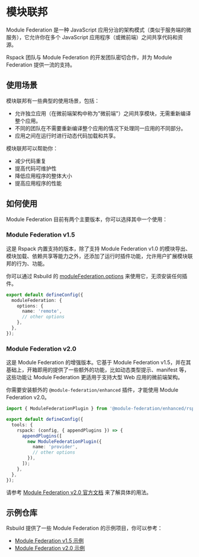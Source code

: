 # 模块联邦

Module Federation 是一种 JavaScript 应用分治的架构模式（类似于服务端的微服务），它允许你在多个 JavaScript 应用程序（或微前端）之间共享代码和资源。

Rspack 团队与 Module Federation 的开发团队密切合作，并为 Module Federation 提供一流的支持。

## 使用场景

模块联邦有一些典型的使用场景，包括：

- 允许独立应用（在微前端架构中称为"微前端"）之间共享模块，无需重新编译整个应用。
- 不同的团队在不需要重新编译整个应用的情况下处理同一应用的不同部分。
- 应用之间在运行时进行动态代码加载和共享。

模块联邦可以帮助你：

- 减少代码重复
- 提高代码可维护性
- 降低应用程序的整体大小
- 提高应用程序的性能

## 如何使用

Module Federation 目前有两个主要版本，你可以选择其中一个使用：

### Module Federation v1.5

这是 Rspack 内置支持的版本，除了支持 Module Federation v1.0 的模块导出、模块加载、依赖共享等能力之外，还添加了运行时插件功能，允许用户扩展模块联邦的行为、功能。

你可以通过 Rsbuild 的 [moduleFederation.options](/config/module-federation/options) 来使用它，无须安装任何插件。

```ts title="rsbuild.config.ts"
export default defineConfig({
  moduleFederation: {
    options: {
      name: 'remote',
      // other options
    },
  },
});
```

### Module Federation v2.0

这是 Module Federation 的增强版本。它基于 Module Federation v1.5，并在其基础上，开箱即用的提供了一些额外的功能，比如动态类型提示、manifest 等，这些功能让 Module Federation 更适用于支持大型 Web 应用的微前端架构。

你需要安装额外的 `@module-federation/enhanced` 插件，才能使用 Module Federation v2.0。

```ts title="rsbuild.config.ts"
import { ModuleFederationPlugin } from '@module-federation/enhanced/rspack';

export default defineConfig({
  tools: {
    rspack: (config, { appendPlugins }) => {
      appendPlugins([
        new ModuleFederationPlugin({
          name: 'provider',
          // other options
        }),
      ]);
    },
  },
});
```

请参考 [Module Federation v2.0 官方文档](https://module-federation.io/zh/) 来了解具体的用法。

## 示例仓库

Rsbuild 提供了一些 Module Federation 的示例项目，你可以参考：

- [Module Federation v1.5 示例](https://github.com/rspack-contrib/rspack-examples/tree/main/rsbuild/module-federation)
- [Module Federation v2.0 示例](https://github.com/rspack-contrib/rspack-examples/tree/main/rsbuild/module-federation-enhanced)
